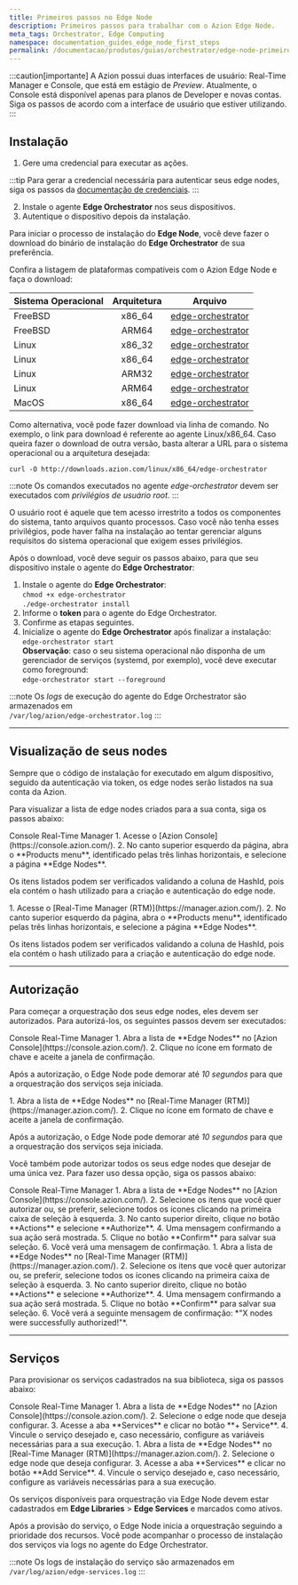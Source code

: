 ```yaml
---
title: Primeiros passos no Edge Node
description: Primeiros passos para trabalhar com o Azion Edge Node.
meta_tags: Orchestrator, Edge Computing
namespace: documentation_guides_edge_node_first_steps
permalink: /documentacao/produtos/guias/orchestrator/edge-node-primeiros-passos/
---
```



:::caution[importante]
A Azion possui duas interfaces de usuário: Real-Time Manager e Console, que está em estágio de *Preview*. Atualmente, o Console está disponível apenas para planos de Developer e novas contas. Siga os passos de acordo com a interface de usuário que estiver utilizando.
:::

## Instalação

1. Gere uma credencial para executar as ações.

:::tip
Para gerar a credencial necessária para autenticar seus edge nodes, siga os passos da [documentação de credenciais](/pt-br/documentacao/produtos/deploy/credenciais/).
:::

2. Instale o agente **Edge Orchestrator** nos seus dispositivos.
3. Autentique o dispositivo depois da instalação.

Para iniciar o processo de instalação do **Edge Node**, você deve fazer o download do binário de instalação do **Edge Orchestrator** de sua preferência.

Confira a listagem de plataformas compatíveis com o Azion Edge Node e faça o download:

| Sistema Operacional | Arquitetura | Arquivo |
| :--- | :---: | --- |
| FreeBSD | x86_64 | [edge-orchestrator](https://downloads.azion.com/freebsd/x86_64/edge-orchestrator) |
| FreeBSD | ARM64 | [edge-orchestrator](https://downloads.azion.com/freebsd/arm64/edge-orchestrator) |
| Linux | x86_32 | [edge-orchestrator](https://downloads.azion.com/linux/x86_32/edge-orchestrator) |
| Linux | x86_64 | [edge-orchestrator](https://downloads.azion.com/linux/x86_64/edge-orchestrator) |
| Linux | ARM32 | [edge-orchestrator](https://downloads.azion.com/linux/arm32/edge-orchestrator) |
| Linux | ARM64 | [edge-orchestrator](https://downloads.azion.com/linux/arm64/edge-orchestrator) |
| MacOS | x86_64 | [edge-orchestrator](https://downloads.azion.com/darwin/x86_64/edge-orchestrator) |

Como alternativa, você pode fazer download via linha de comando. No exemplo, o link para download é referente ao agente Linux/x86_64. Caso queira fazer o download de outra versão, basta alterar a URL para o sistema operacional ou a arquitetura desejada:

`curl -O http://downloads.azion.com/linux/x86_64/edge-orchestrator`

:::note
Os comandos executados no agente *edge-orchestrator* devem ser executados com *privilégios de usuário root*.
:::

O usuário root é aquele que tem acesso irrestrito a todos os componentes do sistema, tanto arquivos quanto processos. Caso você não tenha esses privilégios, pode haver falha na instalação ao tentar gerenciar alguns requisitos do sistema operacional que exigem esses privilégios.

Após o download, você deve seguir os passos abaixo, para que seu dispositivo instale o agente do **Edge Orchestrator**:

1. Instale o agente do **Edge Orchestrator**:<br />
   `chmod +x edge-orchestrator`<br />
   `./edge-orchestrator install`
2. Informe o **token** para o agente do Edge Orchestrator.
3. Confirme as etapas seguintes.
4. Inicialize o agente do **Edge Orchestrator** após finalizar a instalação:<br />
   `edge-orchestrator start`<br />
   **Observação**: caso o seu sistema operacional não disponha de um gerenciador de serviços (systemd, por exemplo), você deve executar como foreground: <br/>`edge-orchestrator start --foreground`

:::note 
Os _logs_ de execução do agente do Edge Orchestrator são armazenados em <br />`/var/log/azion/edge-orchestrator.log`
:::

---

## Visualização de seus nodes

Sempre que o código de instalação for executado em algum dispositivo, seguido da autenticação via token, os edge nodes serão listados na sua conta da Azion.

Para visualizar a lista de edge nodes criados para a sua conta, siga os passos abaixo:

<Tabs client:visible>
    <Fragment slot="tab.console">Console</Fragment>
    <Fragment slot="tab.rtm">Real-Time Manager</Fragment>

<Fragment slot="panel.console">
1. Acesse o [Azion Console](https://console.azion.com/).
2. No canto superior esquerdo da página, abra o **Products menu**, identificado pelas três linhas horizontais, e selecione a página **Edge Nodes**.

Os itens listados podem ser verificados validando a coluna de HashId, pois ela contém o hash utilizado para a criação e autenticação do edge node.
</Fragment>

<Fragment slot="panel.rtm">
1. Acesse o [Real-Time Manager (RTM)](https://manager.azion.com/).
2. No canto superior esquerdo da página, abra o **Products menu**, identificado pelas três linhas horizontais, e selecione a página **Edge Nodes**.

Os itens listados podem ser verificados validando a coluna de HashId, pois ela contém o hash utilizado para a criação e autenticação do edge node.
</Fragment>

</Tabs>

---

## Autorização

Para começar a orquestração dos seus edge nodes, eles devem ser autorizados. Para autorizá-los, os seguintes passos devem ser executados:

<Tabs client:visible>
    <Fragment slot="tab.console">Console</Fragment>
    <Fragment slot="tab.rtm">Real-Time Manager</Fragment>

<Fragment slot="panel.console">
1. Abra a lista de **Edge Nodes** no [Azion Console](https://console.azion.com/).
2. Clique no ícone em formato de chave e aceite a janela de confirmação.

Após a autorização, o Edge Node pode demorar até *10 segundos* para que a orquestração dos serviços seja iniciada.
</Fragment>

<Fragment slot="panel.rtm">
1. Abra a lista de **Edge Nodes** no [Real-Time Manager (RTM)](https://manager.azion.com/).
2. Clique no ícone em formato de chave e aceite a janela de confirmação.

Após a autorização, o Edge Node pode demorar até *10 segundos* para que a orquestração dos serviços seja iniciada.
</Fragment>

</Tabs>

Você também pode autorizar todos os seus edge nodes que desejar de uma única vez. Para fazer uso dessa opção, siga os passos abaixo:

<Tabs client:visible>
    <Fragment slot="tab.console">Console</Fragment>
    <Fragment slot="tab.rtm">Real-Time Manager</Fragment>

<Fragment slot="panel.console">
1. Abra a lista de **Edge Nodes** no [Azion Console](https://console.azion.com/).
2. Selecione os itens que você quer autorizar ou, se preferir, selecione todos os ícones clicando na primeira caixa de seleção à esquerda.
3. No canto superior direito, clique no botão **Actions** e selecione **Authorize**.
4. Uma mensagem confirmando a sua ação será mostrada.
5. Clique no botão **Confirm** para salvar sua seleção.
6. Você verá uma mensagem de confirmação.
</Fragment>

<Fragment slot="panel.rtm">
1. Abra a lista de **Edge Nodes** no [Real-Time Manager (RTM)](https://manager.azion.com/).
2. Selecione os itens que você quer autorizar ou, se preferir, selecione todos os ícones clicando na primeira caixa de seleção à esquerda.
3. No canto superior direito, clique no botão **Actions** e selecione **Authorize**.
4. Uma mensagem confirmando a sua ação será mostrada.
5. Clique no botão **Confirm** para salvar sua seleção.
6. Você verá a seguinte mensagem de confirmação: *"X nodes were successfully authorized!"*.
</Fragment>

</Tabs>

---

## Serviços

Para provisionar os serviços cadastrados na sua biblioteca, siga os passos abaixo:

<Tabs client:visible>
    <Fragment slot="tab.console">Console</Fragment>
    <Fragment slot="tab.rtm">Real-Time Manager</Fragment>

<Fragment slot="panel.console">
1. Abra a lista de **Edge Nodes** no [Azion Console](https://console.azion.com/).
2. Selecione o edge node que deseja configurar.
3. Acesse a aba **Services** e clicar no botão **+ Service**.
4. Vincule o serviço desejado e, caso necessário, configure as variáveis necessárias para a sua execução.
</Fragment>

<Fragment slot="panel.rtm">
1. Abra a lista de **Edge Nodes** no [Real-Time Manager (RTM)](https://manager.azion.com/).
2. Selecione o edge node que deseja configurar.
3. Acesse a aba **Services** e clicar no botão **Add Service**.
4. Vincule o serviço desejado e, caso necessário, configure as variáveis necessárias para a sua execução.
</Fragment>

</Tabs>

Os serviços disponíveis para orquestração via Edge Node devem estar cadastrados em **Edge Libraries** > **Edge Services** e marcados como ativos.

Após a provisão do serviço, o Edge Node inicia a orquestração seguindo a prioridade dos recursos. Você pode acompanhar o processo de instalação dos serviços via logs no agente do Edge Orchestrator.

:::note
Os logs de instalação do serviço são armazenados em <br/>`/var/log/azion/edge-services.log`
:::